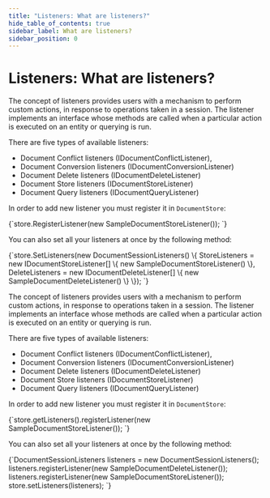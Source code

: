 ---
title: "Listeners: What are listeners?"
hide_table_of_contents: true
sidebar_label: What are listeners?
sidebar_position: 0
---




# Listeners: What are listeners?
<LanguageSwitcher supportedLanguages={supportedLanguages} />
<LanguageContent language="csharp">


The concept of listeners provides users with a mechanism to perform custom actions, in response to operations taken in a session. 
The listener implements an interface whose methods are called when a particular action is executed on an entity or querying is run.

There are five types of available listeners:

* Document Conflict listeners (IDocumentConflictListener),
* Document Conversion listeners (IDocumentConversionListener)
* Document Delete listeners (IDocumentDeleteListener)
* Document Store listeners (IDocumentStoreListener)
* Document Query listeners (IDocumentQueryListener)

In order to add new listener you must register it in `DocumentStore`:

<TabItem value="register_listener" label="register_listener">
<CodeBlock language="csharp">
{`store.RegisterListener(new SampleDocumentStoreListener());
`}
</CodeBlock>
</TabItem>

You can also set all your listeners at once by the following method:

<TabItem value="set_listeners" label="set_listeners">
<CodeBlock language="csharp">
{`store.SetListeners(new DocumentSessionListeners()
\{
	StoreListeners = new IDocumentStoreListener[]
	\{
		new SampleDocumentStoreListener()
	\},
	DeleteListeners = new IDocumentDeleteListener[]
	\{
		new SampleDocumentDeleteListener()
	\}
\});
`}
</CodeBlock>
</TabItem>


</LanguageContent>
<LanguageContent language="java">


The concept of listeners provides users with a mechanism to perform custom actions, in response to operations taken in a session. 
The listener implements an interface whose methods are called when a particular action is executed on an entity or querying is run.

There are five types of available listeners:

* Document Conflict listeners (IDocumentConflictListener),
* Document Conversion listeners (IDocumentConversionListener)
* Document Delete listeners (IDocumentDeleteListener)
* Document Store listeners (IDocumentStoreListener)
* Document Query listeners (IDocumentQueryListener)

In order to add new listener you must register it in `DocumentStore`:

<TabItem value="register_listener" label="register_listener">
<CodeBlock language="java">
{`store.getListeners().registerListener(new SampleDocumentStoreListener());
`}
</CodeBlock>
</TabItem>

You can also set all your listeners at once by the following method:

<TabItem value="set_listeners" label="set_listeners">
<CodeBlock language="java">
{`DocumentSessionListeners listeners = new DocumentSessionListeners();
listeners.registerListener(new SampleDocumentDeleteListener());
listeners.registerListener(new SampleDocumentStoreListener());
store.setListeners(listeners);
`}
</CodeBlock>
</TabItem>


</LanguageContent>

<!---

-->